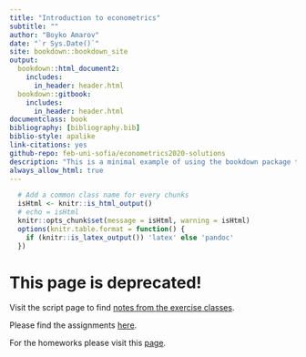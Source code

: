 ```yaml
--- 
title: "Introduction to econometrics"
subtitle: ""
author: "Boyko Amarov"
date: "`r Sys.Date()`"
site: bookdown::bookdown_site
output:
  bookdown::html_document2:
    includes:
      in_header: header.html
  bookdown::gitbook:
    includes:
      in_header: header.html
documentclass: book
bibliography: [bibliography.bib]
biblio-style: apalike
link-citations: yes
github-repo: feb-uni-sofia/econometrics2020-solutions
description: "This is a minimal example of using the bookdown package to write a book. The output format for this example is bookdown::gitbook."
always_allow_html: true
---
```


```r
  # Add a common class name for every chunks
  isHtml <- knitr::is_html_output()
  # echo = isHtml
  knitr::opts_chunk$set(message = isHtml, warning = isHtml)
  options(knitr.table.format = function() {
    if (knitr::is_latex_output()) 'latex' else 'pandoc'
  })
```


# This page is deprecated!


Visit the script page to find [notes from the exercise classes](https://feb-uni-sofia.github.io/econometrics-script).


Please find the assignments [here](https://feb-uni-sofia.github.io/econometrics-script/assignments.html).


For the homeworks please visit this [page](https://feb-uni-sofia.github.io/econometrics-script/homeworks.html).
